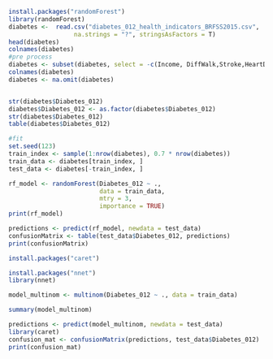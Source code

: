 ```r
install.packages("randomForest")
library(randomForest)
diabetes <-  read.csv("diabetes_012_health_indicators_BRFSS2015.csv",
                  na.strings = "?", stringsAsFactors = T)
head(diabetes)
colnames(diabetes)
#pre process
diabetes <- subset(diabetes, select = -c(Income, DiffWalk,Stroke,HeartDiseaseorAttack,AnyHealthcare,NoDocbcCost,GenHlth,MentHlth,PhysHlth,Education))
colnames(diabetes)
diabetes <- na.omit(diabetes)


str(diabetes$Diabetes_012)
diabetes$Diabetes_012 <- as.factor(diabetes$Diabetes_012)
str(diabetes$Diabetes_012)
table(diabetes$Diabetes_012)

#fit 
set.seed(123) 
train_index <- sample(1:nrow(diabetes), 0.7 * nrow(diabetes))
train_data <- diabetes[train_index, ]
test_data <- diabetes[-train_index, ]

rf_model <- randomForest(Diabetes_012 ~ .,
                         data = train_data, 
                         mtry = 3,           
                         importance = TRUE)  
print(rf_model)

predictions <- predict(rf_model, newdata = test_data)
confusionMatrix <- table(test_data$Diabetes_012, predictions)
print(confusionMatrix)


```

```r
install.packages("caret")

install.packages("nnet")
library(nnet)

model_multinom <- multinom(Diabetes_012 ~ ., data = train_data)

summary(model_multinom)

predictions <- predict(model_multinom, newdata = test_data)
library(caret)
confusion_mat <- confusionMatrix(predictions, test_data$Diabetes_012)
print(confusion_mat)

```
